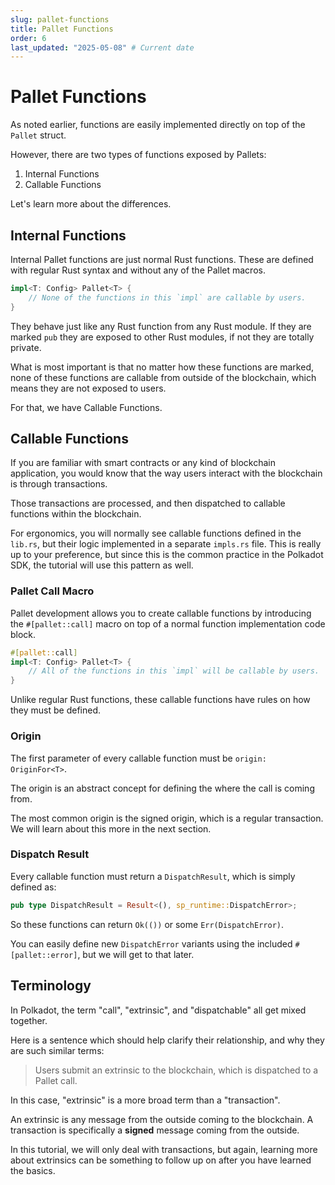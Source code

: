 ```yaml
---
slug: pallet-functions
title: Pallet Functions
order: 6
last_updated: "2025-05-08" # Current date
---
```


# Pallet Functions

As noted earlier, functions are easily implemented directly on top of the `Pallet` struct.

However, there are two types of functions exposed by Pallets:

1. Internal Functions
2. Callable Functions

Let's learn more about the differences.

## Internal Functions

Internal Pallet functions are just normal Rust functions. These are defined with regular Rust syntax and without any of the Pallet macros.

```rust
impl<T: Config> Pallet<T> {
	// None of the functions in this `impl` are callable by users.
}
```

They behave just like any Rust function from any Rust module. If they are marked `pub` they are exposed to other Rust modules, if not they are totally private.

What is most important is that no matter how these functions are marked, none of these functions are callable from outside of the blockchain, which means they are not exposed to users.

For that, we have Callable Functions.

## Callable Functions

If you are familiar with smart contracts or any kind of blockchain application, you would know that the way users interact with the blockchain is through transactions.

Those transactions are processed, and then dispatched to callable functions within the blockchain.

For ergonomics, you will normally see callable functions defined in the `lib.rs`, but their logic implemented in a separate `impls.rs` file. This is really up to your preference, but since this is the common practice in the Polkadot SDK, the tutorial will use this pattern as well.

### Pallet Call Macro

Pallet development allows you to create callable functions by introducing the `#[pallet::call]` macro on top of a normal function implementation code block.

```rust
#[pallet::call]
impl<T: Config> Pallet<T> {
	// All of the functions in this `impl` will be callable by users.
}
```

Unlike regular Rust functions, these callable functions have rules on how they must be defined.

### Origin

The first parameter of every callable function must be `origin: OriginFor<T>`.

The origin is an abstract concept for defining the where the call is coming from.

The most common origin is the signed origin, which is a regular transaction. We will learn about this more in the next section.

### Dispatch Result

Every callable function must return a `DispatchResult`, which is simply defined as:

```rust
pub type DispatchResult = Result<(), sp_runtime::DispatchError>;
```

So these functions can return `Ok(())` or some `Err(DispatchError)`.

You can easily define new `DispatchError` variants using the included `#[pallet::error]`, but we will get to that later.

## Terminology

In Polkadot, the term "call", "extrinsic", and "dispatchable" all get mixed together.

Here is a sentence which should help clarify their relationship, and why they are such similar terms:

> Users submit an extrinsic to the blockchain, which is dispatched to a Pallet call.

In this case, "extrinsic" is a more broad term than a "transaction".

An extrinsic is any message from the outside coming to the blockchain. A transaction is specifically a **signed** message coming from the outside.

In this tutorial, we will only deal with transactions, but again, learning more about extrinsics can be something to follow up on after you have learned the basics.
